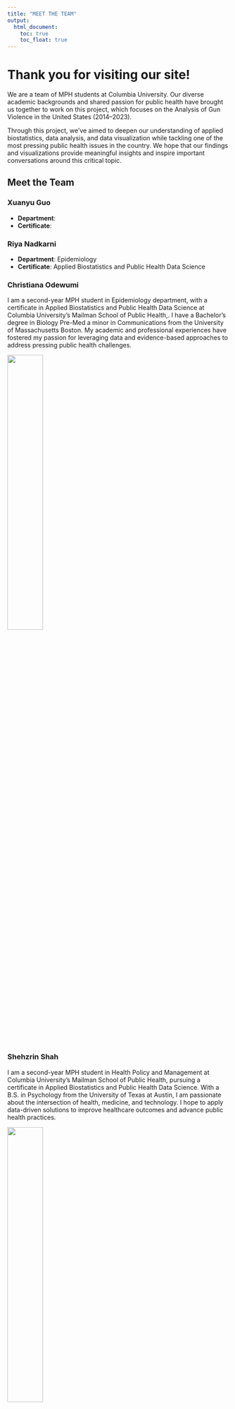 ```yaml
---
title: "MEET THE TEAM"
output: 
  html_document:
    toc: true
    toc_float: true
---
```



# Thank you for visiting our site!
We are a team of MPH students at Columbia University. Our diverse academic backgrounds and shared passion for public health have brought us together to work on this project, which focuses on the Analysis of Gun Violence in the United States (2014–2023).

Through this project, we’ve aimed to deepen our understanding of applied biostatistics, data analysis, and data visualization while tackling one of the most pressing public health issues in the country. We hope that our findings and visualizations provide meaningful insights and inspire important conversations around this critical topic.

## Meet the Team

### Xuanyu Guo 
- **Department**: 
- **Certificate**: 

### Riya Nadkarni
- **Department**: Epidemiology
- **Certificate**: Applied Biostatistics and Public Health Data Science

### Christiana Odewumi
I am a second-year MPH student in Epidemiology department, with a certificate in Applied Biostatistics and Public Health Data Science at Columbia University's Mailman School of Public Health,. I have a Bachelor’s degree in Biology Pre-Med a minor in Communications from the University of Massachusetts Boston. My academic and professional experiences have fostered my passion for leveraging data and evidence-based approaches to address pressing public health challenges.

 <img src="Pictures/Christiana.jpg" style="width:40%;">
 

### Shehzrin Shah
I am a second-year MPH student in Health Policy and Management at Columbia University's Mailman School of Public Health, pursuing a certificate in Applied Biostatistics and Public Health Data Science. With a B.S. in Psychology from the University of Texas at Austin, I am passionate about the intersection of health, medicine, and technology. I hope to apply data-driven solutions to improve healthcare outcomes and advance public health practices.

 <img src="Pictures/Shez.jpg" style="width:40%;">

